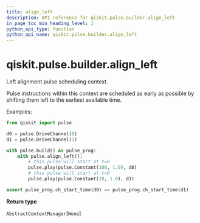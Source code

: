 ```yaml
---
title: align_left
description: API reference for qiskit.pulse.builder.align_left
in_page_toc_min_heading_level: 1
python_api_type: function
python_api_name: qiskit.pulse.builder.align_left
---
```


<span id="qiskit-pulse-builder-align-left" />

# qiskit.pulse.builder.align\_left

<Function id="qiskit.pulse.builder.align_left" isDedicatedPage={true} github="https://github.com/qiskit/qiskit/tree/stable/0.16/qiskit/pulse/builder.py" signature="align_left()">
  Left alignment pulse scheduling context.

  Pulse instructions within this context are scheduled as early as possible by shifting them left to the earliest available time.

  Examples:

  ```python
  from qiskit import pulse

  d0 = pulse.DriveChannel(0)
  d1 = pulse.DriveChannel(1)

  with pulse.build() as pulse_prog:
      with pulse.align_left():
          # this pulse will start at t=0
          pulse.play(pulse.Constant(100, 1.0), d0)
          # this pulse will start at t=0
          pulse.play(pulse.Constant(20, 1.0), d1)

  assert pulse_prog.ch_start_time(d0) == pulse_prog.ch_start_time(d1)
  ```

  **Return type**

  `AbstractContextManager`\[`None`]
</Function>

